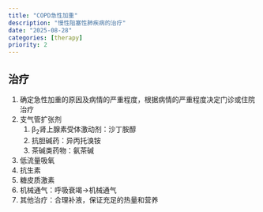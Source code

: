 ```yaml
---
title: "COPD急性加重"
description: "慢性阻塞性肺疾病的治疗"
date: "2025-08-28"
categories: [therapy]
priority: 2
---
```


## 治疗

1. 确定急性加重的原因及病情的严重程度，根据病情的严重程度决定门诊或住院治疗
2. 支气管扩张剂
   1. β~2~肾上腺素受体激动剂：沙丁胺醇
   2. 抗胆碱药：异丙托溴铵
   3. 茶碱类药物：氨茶碱
3. 低流量吸氧
4. 抗生素
5. 糖皮质激素
6. 机械通气：呼吸衰竭→机械通气
7. 其他治疗：合理补液，保证充足的热量和营养